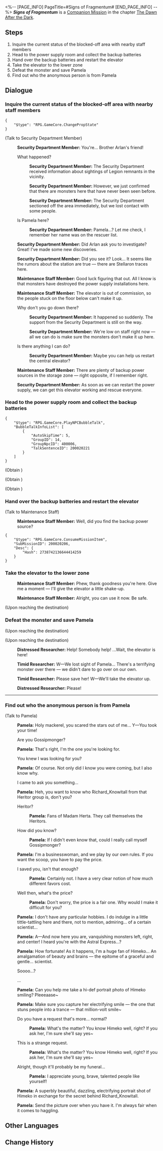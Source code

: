 <%-- [PAGE_INFO]
PageTitle=#Signs of Fragmentum#
[END_PAGE_INFO] --%>
{{Stub|Dialogue.}}
{{Mission Infobox
|id            = 2000204
|title         = 
|image         = <!--Mission Signs of Fragmentum.png-->
|type          = Companion
|event_name    = 
|chapter       = The Dawn After the Dark (Companion Mission Chapter)
|requirements  = {{subst:void|<!--Unknown: {"Type":"Manual"}-->}}
|summary       = <!--official mission summary from Fate's Atlas-->
|characters    = Distressed Researcher; Maintenance Staff Member; Pamela; Security Department Member; Timid Researcher; Trailblazer
|startLocation = [[Herta Space Station]] - [[Storage Zone]]
|world         = Herta Space Station
|area          = Storage Zone
|prev          = 
|next          = You Already Know Me
|rewards       = Musketeer's Wild Wheat Felt Hat*1 { rarity = 4 }; Adventure Log*2; Condensed Aether*2; Credit*3,000
}}
'''''Signs of Fragmentum''''' is a [[Companion Mission]] in the chapter [[The Dawn After the Dark (Companion Mission Chapter)|The Dawn After the Dark]].

==Steps==
# Inquire the current status of the blocked-off area with nearby staff members
# Head to the power supply room and collect the backup batteries
# Hand over the backup batteries and restart the elevator
# Take the elevator to the lower zone
# Defeat the monster and save Pamela
# Find out who the anonymous person is from Pamela

<!--
==Gameplay Notes==

--><!--
==Trial Character==

-->
==Dialogue==
{{Stub Dialogue}}
{{Dialogue End}}

===Inquire the current status of the blocked-off area with nearby staff members{{subst:void|<!--200020201-->}}===
{{Mission Description|type=companion|location=Storage Zone|update|Learn about the current status of the blocked-off area.}}
{{Dialogue Start}}
:<!--3-second delay-->
<pre>{
	"$type": "RPG.GameCore.ChangePropState"
}</pre>

;(Talk to Security Department Member)
:{{A|VO Side0 ast1 staffS 101.ogg}} '''Security Department Member:''' You're... Brother Arlan's friend!
:{{DIcon|Arrow}} What happened?
::{{A|VO Side0 ast1 staffS 102.ogg}} '''Security Department Member:''' The Security Department received information about sightings of Legion remnants in the vicinity.
::{{A|VO Side0 ast1 staffS 103.ogg}} '''Security Department Member:''' However, we just confirmed that there are monsters here that have never been seen before.
::{{A|VO Side0 ast1 staffS 104.ogg}} '''Security Department Member:''' The Security Department sectioned off the area immediately, but we lost contact with some people.
:{{DIcon|Arrow}} Is Pamela here?
::{{A|VO Side0 ast1 staffS 105.ogg}} '''Security Department Member:''' Pamela...? Let me check, I remember her name was on the rescuer list.
:{{A|VO Side0 ast1 staffS 106.ogg}} '''Security Department Member:''' Did Arlan ask you to investigate? Great! I've made some new discoveries.
:{{A|VO Side0 ast1 staffS 107.ogg}} '''Security Department Member:''' Did you see it? Look... It seems like the rumors about the station are true &mdash; there are Stellaron traces here.
:{{A|VO Side0 ast1 staffT 101.ogg}} '''Maintenance Staff Member:''' Good luck figuring that out. All I know is that monsters have destroyed the power supply installations here.
:{{A|VO Side0 ast1 staffT 102.ogg}} '''Maintenance Staff Member:''' The elevator is out of commission, so the people stuck on the floor below can't make it up.
:{{DIcon|Arrow}} Why don't you go down there?
::{{A|VO Side0 ast1 staffS 108.ogg}} '''Security Department Member:''' It happened so suddenly. The support from the Security Department is still on the way.
::{{A|VO Side0 ast1 staffS 109.ogg}} '''Security Department Member:''' We're low on staff right now &mdash; all we can do is make sure the monsters don't make it up here.
:{{DIcon|Arrow}} Is there anything I can do?
::{{A|VO Side0 ast1 staffS 110.ogg}} '''Security Department Member:''' Maybe you can help us restart the central elevator?
:{{A|VO Side0 ast1 staffT 103.ogg}} '''Maintenance Staff Member:''' There are plenty of backup power sources in the storage zone &mdash; right opposite, if I remember right.
:{{A|VO Side0 ast1 staffS 111.ogg}} '''Security Department Member:''' As soon as we can restart the power supply, we can get this elevator working and rescue everyone.
{{Dialogue End}}

===Head to the power supply room and collect the backup batteries{{subst:void|<!--200020202-->}}===
{{Mission Description|type=companion|location=Storage Zone|update|To restart the elevator, you need to find all of the backup batteries. Even though there are monsters roaming near the power source room, you have to go deeper into the fray...}}
{{Dialogue Start}}
:<!--3-second delay-->
<pre>{
	"$type": "RPG.GameCore.PlayNPCBubbleTalk",
	"BubbleTalkInfoList": [
		{
			"AutoSkipTime": 5,
			"GroupID": 14,
			"GroupNpcID": 400006,
			"TalkSentenceID": 200020221
		}
	]
}</pre>
;(Obtain {{Item|Backup Batteries|20|x=1}})

;(Obtain {{Item|Backup Batteries|20|x=1}})

;(Obtain {{Item|Backup Batteries|20|x=1}})
{{Dialogue End}}

===Hand over the backup batteries and restart the elevator{{subst:void|<!--200020206-->}}===
{{Mission Description|type=companion|location=Storage Zone|update|Thanks to your outstanding skills, the trip posed no real dangers as you finally collected all the backup batteries.<br />It's time to return to the elevator with the batteries and hope. The researchers are still waiting for you.}}
{{Dialogue Start}}

;(Talk to Maintenance Staff)
:{{A|VO Side0 ast1 staffS 112.ogg}} '''Maintenance Staff Member:''' Well, did you find the backup power source?
<pre>{
	"$type": "RPG.GameCore.ConsumeMissionItem",
	"SubMissionID": 200020206,
	"Desc": {
		"Hash": 2738742136644414259
	}
}</pre>
{{Dialogue End}}

===Take the elevator to the lower zone{{subst:void|<!--200020207-->}}===
{{Mission Description|type=companion|location=Storage Zone|update|The Maintenance Staff took the backup batteries and successfully restarted the elevator. You step into the elevator to make your way down.<br />There's no telling whether you will be greeted by the Gossipmonger, Pamela, or unknown danger.}}
{{Dialogue Start}}
:{{A|VO Side0 ast1 staffS 113.ogg}} '''Maintenance Staff Member:''' Phew, thank goodness you're here. Give me a moment &mdash; I'll give the elevator a little shake-up.
:{{A|VO Side0 ast1 staffS 114.ogg}} '''Maintenance Staff Member:''' Alright, you can use it now. Be safe.
;(Upon reaching the destination)
{{Dialogue End}}

===Defeat the monster and save Pamela{{subst:void|<!--200020209-->}}===
{{Mission Description|type=companion|location=Storage Zone|update|The trapped researcher told you that Pamela went missing near where the monsters gathered.<br />Finding Gossipmonger proves to be more troublesome than you thought, but at this point, saving people is more important.}}
{{Dialogue Start}}
;(Upon reaching the destination)

;(Upon reaching the destination)
:{{A|VO Side0 ast1 staffU 101.ogg}} '''Distressed Researcher:''' Help! Somebody help! ...Wait, the elevator is here!
:{{A|VO Side0 ast1 staffV 101.ogg}} '''Timid Researcher:''' W&mdash;We lost sight of Pamela... There's a terrifying monster over there &mdash; we didn't dare to go over on our own.
:{{A|VO Side0 ast1 staffV 102.ogg}} '''Timid Researcher:''' Please save her! W&mdash;We'll take the elevator up.
:{{A|VO Side0 ast1 staffU 102.ogg}} '''Distressed Researcher:''' Please!
----
{{Dialogue End}}

===Find out who the anonymous person is from Pamela{{subst:void|<!--200020211-->}}===
{{Mission Description|type=companion|location=Storage Zone|update|You succeeded in defeating the monsters and saved "the Gossipmonger" Pamela.<br />You thought she might appreciate your deed, but she adhered to her professional ethics and insisted that you pay some kind of price.<br />You agreed, but surprisingly, Pamela's "price" is a picture of Himeko.}}
{{Dialogue Start}}

;(Talk to Pamela)
:{{A|VO Side0 ast1 staffW 101.ogg}} '''Pamela:''' Holy mackerel, you scared the stars out of me... Y&mdash;You took your time!
:{{DIcon|Arrow}} Are you Gossipmonger?
:{{A|VO Side0 ast1 staffW 102.ogg}} '''Pamela:''' That's right, I'm the one you're looking for.
:{{DIcon|Arrow}} You knew I was looking for you?
:{{A|VO Side0 ast1 staffW 103.ogg}} '''Pamela:''' Of course. Not only did I know you were coming, but I also know why.
:{{DIcon|Arrow}} I came to ask you something...
:{{A|VO Side0 ast1 staffW 104.ogg}} '''Pamela:''' Heh, you want to know who Richard_Knowitall from that Heritor group is, don't you?
:{{DIcon|Arrow}} Heritor?
::{{A|VO Side0 ast1 staffW 105.ogg}} '''Pamela:''' Fans of Madam Herta. They call themselves the Heritors.
:{{DIcon|Arrow}} How did you know?
::{{A|VO Side0 ast1 staffW 106.ogg}} '''Pamela:''' If I didn't even know that, could I really call myself Gossipmonger?
:{{A|VO Side0 ast1 staffW 107.ogg}} '''Pamela:''' I'm a businesswoman, and we play by our own rules. If you want the scoop, you have to pay the price.
:{{DIcon|Arrow}} I saved you, isn't that enough?
::{{A|VO Side0 ast1 staffW 108.ogg}} '''Pamela:''' Certainly not. I have a very clear notion of how much different favors cost.
:{{DIcon|Arrow}} Well then, what's the price?
::{{A|VO Side0 ast1 staffW 109.ogg}} '''Pamela:''' Don't worry, the price is a fair one. Why would I make it difficult for you?
:{{A|VO Side0 ast1 staffW 110.ogg}} '''Pamela:''' I don't have any particular hobbies. I do indulge in a little tittle-tattling here and there, not to mention, admiring... of a certain scientist...
:{{A|VO Side0 ast1 staffW 111.ogg}} '''Pamela:''' A&mdash;And now here you are, vanquishing monsters left, right, and center! I heard you're with the Astral Express...?
:{{A|VO Side0 ast1 staffW 112.ogg}} '''Pamela:''' How fortunate! As it happens, I'm a huge fan of Himeko... An amalgamation of beauty and brains &mdash; the epitome of a graceful and gentle... scientist.
:{{DIcon|Arrow}} Soooo...?
:{{DIcon|Arrow}} ...
:{{A|VO Side0 ast1 staffW 113.ogg}} '''Pamela:''' Can you help me take a hi-def portrait photo of Himeko smiling? Pleeeaase~
:{{A|VO Side0 ast1 staffW 114.ogg}} '''Pamela:''' Make sure you capture her electrifying smile &mdash; the one that stuns people into a trance &mdash; that million-volt smile~
:{{DIcon|Arrow}} Do you have a request that's more... normal?
::{{A|VO Side0 ast1 staffW 116.ogg}} '''Pamela:''' What's the matter? You know Himeko well, right? If you ask her, I'm sure she'll say yes~
:{{DIcon|Arrow}} This is a strange request.
::{{A|VO Side0 ast1 staffW 116.ogg}} '''Pamela:''' What's the matter? You know Himeko well, right? If you ask her, I'm sure she'll say yes~
:{{DIcon|Arrow}} Alright, though it'll probably be my funeral...
::{{A|VO Side0 ast1 staffW 117.ogg}} '''Pamela:''' I appreciate young, brave, talented people like yourself!
:{{A|VO Side0 ast1 staffW 118.ogg}} '''Pamela:''' A superbly beautiful, dazzling, electrifying portrait shot of Himeko in exchange for the secret behind Richard_Knowitall.
:{{A|VO Side0 ast1 staffW 119.ogg}} '''Pamela:''' Send the picture over when you have it. I'm always fair when it comes to haggling.
{{Dialogue End}}

==Other Languages==
{{Other Languages
|en   = Signs of Fragmentum
|zhs  = 裂界征兆
|zht  = 裂界徵兆
|ja   = 裂界の兆し
|ko   = 열계의 징조
|es   = Señales del Fragmentum
|fr   = Signes du Fragmentum
|ru   = Признаки Фрагментума
|th   = สัญญาณแห่ง Fragmentum
|vi   = Dấu Hiệu Rãnh Nứt
|de   = Anzeichen für Fragmentum
|id   = Tanda-tanda Fragmentum
|pt   = Sinais do Fragmentum
}}

==Change History==
{{Change History|1.0}}
